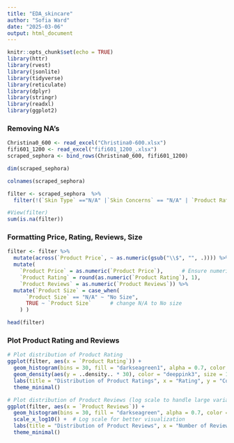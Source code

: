 ```yaml
---
title: "EDA_skincare"
author: "Sofia Ward"
date: "2025-03-06"
output: html_document
---
```


```r
knitr::opts_chunk$set(echo = TRUE)
library(httr)
library(rvest)
library(jsonlite)
library(tidyverse)
library(reticulate)
library(dplyr)
library(stringr)
library(readxl)
library(ggplot2)

```

### Removing NA's

```r
Christina0_600 <- read_excel("Christina0-600.xlsx")
fifi601_1200 <- read_excel("fifi601_1200_.xlsx")
scraped_sephora <- bind_rows(Christina0_600, fifi601_1200)

dim(scraped_sephora)

colnames(scraped_sephora)

filter <- scraped_sephora  %>% 
  filter(!(`Skin Type` =="N/A" |`Skin Concerns` == "N/A" | `Product Rating` == "N/A"))

#View(filter)
sum(is.na(filter))
```

### Formatting Price, Rating, Reviews, Size

```r
filter <- filter %>% 
  mutate(across(`Product Price`, ~ as.numeric(gsub("\\$", "", .)))) %>%  # take $ out of price
  mutate(
    `Product Price` = as.numeric(`Product Price`),      # Ensure numeric conversions
    `Product Rating` = round(as.numeric(`Product Rating`), 1), 
    `Product Reviews` = as.numeric(`Product Reviews`)) %>% 
  mutate(`Product Size` = case_when( 
      `Product Size` == "N/A" ~ "No Size", 
      TRUE ~ `Product Size`      # change N/A to No size
    ) )

head(filter)
```

### Plot Product Rating and Reviews

```r
# Plot distribution of Product Rating
ggplot(filter, aes(x = `Product Rating`)) +
  geom_histogram(bins = 30, fill = "darkseagreen1", alpha = 0.7, color = "black") +
  geom_density(aes(y = ..density.. * 30), color = "deeppink3", size = 1) +  # Overlay density
  labs(title = "Distribution of Product Ratings", x = "Rating", y = "Count") +
  theme_minimal()

# Plot distribution of Product Reviews (log scale to handle large variations)
ggplot(filter, aes(x = `Product Reviews`)) +
  geom_histogram(bins = 30, fill = "darkseagreen", alpha = 0.7, color = "black") +
  scale_x_log10() +  # Log scale for better visualization
  labs(title = "Distribution of Product Reviews", x = "Number of Reviews (log10)", y = "Count") +
  theme_minimal()
```
